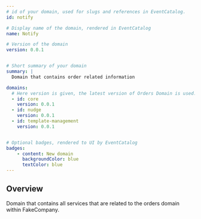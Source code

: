 ```yaml
---
# id of your domain, used for slugs and references in EventCatalog.
id: notify

# Display name of the domain, rendered in EventCatalog
name: Notify

# Version of the domain
version: 0.0.1


# Short summary of your domain
summary: |
  Domain that contains order related information

domains:
  # Here version is given, the latest version of Orders Domain is used.
  - id: core
    version: 0.0.1
  - id: nudge
    version: 0.0.1
  - id: template-management
    version: 0.0.1


# Optional badges, rendered to UI by EventCatalog
badges:
    - content: New domain
      backgroundColor: blue
      textColor: blue
---
```


## Overview

Domain that contains all services that are related to the orders domain within FakeCompany.

<NodeGraph />
